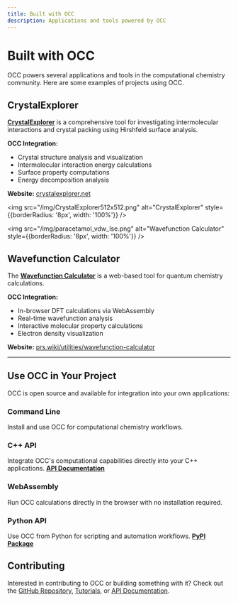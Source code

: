 ```yaml
---
title: Built with OCC
description: Applications and tools powered by OCC
---
```


<div className="container margin-vert--lg">

# Built with OCC

OCC powers several applications and tools in the computational chemistry community. Here are some examples of projects using OCC.

<div className="row margin-vert--lg">
  <div className="col col--6">

## CrystalExplorer

[**CrystalExplorer**](https://crystalexplorer.net) is a comprehensive tool for investigating intermolecular interactions and crystal packing using Hirshfeld surface analysis.

**OCC Integration:**
- Crystal structure analysis and visualization
- Intermolecular interaction energy calculations
- Surface property computations
- Energy decomposition analysis

**Website:** [crystalexplorer.net](https://crystalexplorer.net)

  </div>
  <div className="col col--6">

<img src="/img/CrystalExplorer512x512.png" alt="CrystalExplorer" style={{borderRadius: '8px', width: '100%'}} />

  </div>
</div>

<div className="row margin-vert--lg">
  <div className="col col--6">

<img src="/img/paracetamol_vdw_lse.png" alt="Wavefunction Calculator" style={{borderRadius: '8px', width: '100%'}} />

  </div>
  <div className="col col--6">

## Wavefunction Calculator

The [**Wavefunction Calculator**](https://prs.wiki/utilities/wavefunction-calculator) is a web-based tool for quantum chemistry calculations.

**OCC Integration:**
- In-browser DFT calculations via WebAssembly
- Real-time wavefunction analysis
- Interactive molecular property calculations
- Electron density visualization

**Website:** [prs.wiki/utilities/wavefunction-calculator](https://prs.wiki/utilities/wavefunction-calculator)

  </div>
</div>

---

<div className="margin-vert--xl">

## Use OCC in Your Project

OCC is open source and available for integration into your own applications:

<div className="row">
  <div className="col col--3">

### Command Line
Install and use OCC for computational chemistry workflows.

  </div>
  <div className="col col--3">

### C++ API
Integrate OCC's computational capabilities directly into your C++ applications.
[**API Documentation**](https://peterspackman.github.io/occ/)

  </div>
  <div className="col col--3">

### WebAssembly
Run OCC calculations directly in the browser with no installation required.

  </div>
  <div className="col col--3">

### Python API
Use OCC from Python for scripting and automation workflows.
[**PyPI Package**](https://pypi.org/project/occpy/)

  </div>
</div>

</div>

## Contributing

Interested in contributing to OCC or building something with it? Check out the [GitHub Repository](https://github.com/peterspackman/occ), [Tutorials](/docs/intro), or [API Documentation](https://peterspackman.github.io/occ/).

</div>
